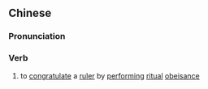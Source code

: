 {{also|朝贺}}
==Chinese==
{{zh-forms|s=朝贺}}

===Pronunciation===
{{zh-pron
|m=cháohè
|cat=v
}}

===Verb===
{{zh-verb}}

# {{lb|zh|archaic}} to [[congratulate]] a [[ruler]] by [[performing]] [[ritual]] [[obeisance]]